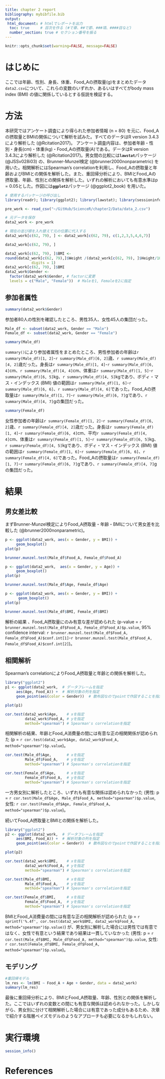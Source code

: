 ```yaml
---
title: chapter 2 report
bibliography: mybibfile.bib
output:
 html_document: # htmlでレポートを出力
  toc: true     # 目次を作る (#で章、##で節、###項、####目など)
  number_section: true # セクション番号を振る
---
```


```r
knitr::opts_chunk$set(warning=FALSE, message=FALSE)
```

# はじめに
ここでは年齢、性別、身長、体重、Food_Aの摂取量(g)をまとめたデータ`data2.csv`について、これらの変数のいずれか、あるいはすべてがbody mass index (BMI) の値に関係しているとする仮説を検証する。

# 方法
本研究ではアンケート調査により得られた参加者情報 (n = 80) を元に、Food_Aの摂取量とBMIの関係について解析を試みた。すべてのデータはR version 3.4.3により解析した (@Rcitation2017)。
アンケート調査内容は、参加者年齢・性別・身長(cm)・体重(kg)・Food_Aの摂取量(A)である。データはR version 3.4.3により解析した (@Rcitation2017)。男女間の比較には**`lawstat`**パッケージ (@JSSv028i03) の、Brunner-Munzel検定 (@brunner2000nonparametric) を用いた。相関解析にはSpearman's correlationを利用し、Food_Aの摂取量と年齢およびBMIとの関係を解析した。また、重回帰分析により、BMIとFood_Aの摂取量、年齢、性別との関係を解析した。いずれの解析においても有意水準はp = 0.05とした。作図には**`ggplot2`**パッケージ (@ggplot2_book) を用いた。

```r
# 使用するパッケージの呼び出し
library(readr); library(ggplot2); library(lawstat); library(sessioninfo)

pre_work <- read_csv("~/GitHub/ScienceR/chapter2/Data/data_2.csv")

# 元データを保存
data2_work <- pre_work 

# 現在の並び順を入れ替えて元の位置に代入する
data2_work[c(62, 79), ] <- data2_work[c(62, 79), c(1,2,3,5,4,6,7)]   

data2_work[c(62, 79), ]

data2_work[c(62, 79), ]$BMI <-
round(data2_work[c(62, 79),]$Weight /(data2_work[c(62, 79), ]$Height/100)^2,
            digits = 1)
data2_work[c(62, 79), ]$BMI
data2_work$Gender <- 
  factor(data2_work$Gender, # factorに変更
  levels = c("Male", "Female"))  # Maleを1, Femaleを2に指定
```

## 参加者属性
```r
summary(data2_work$Gender)
```

参加者80人の性別を確認したところ、男性35人、女性45人の集団だった。

```r
Male_df <- subset(data2_work, Gender == "Male")
Female_df <- subset(data2_work, Gender == "Female")
```

```r
summary(Male_df)
```

`summary()`により参加者属性をまとめたところ、男性参加者の年齢は`r summary(Male_df)[1, 2]`-`r summary(Male_df)[6, 2]`歳、`r summary(Male_df)[4, 2]`歳だった。身長は`r summary(Male_df)[1, 4]`-`r summary(Male_df)[6, 4]`cm、`r summary(Male_df)[4, 4]`cm、体重は`r summary(Male_df)[1, 5]`-`r summary(Male_df)[6, 5]`kg、`r summary(Male_df)[4, 5]`kgであり、ボディ・マス・インデックス (BMI) 値の範囲は`r summary(Male_df)[1, 6]`-`r summary(Male_df)[6, 6]`、`r summary(Male_df)[4, 6]`であった。Food_Aの摂取量は`r summary(Male_df)[1, 7]`-`r summary(Male_df)[6, 7]`gであり、`r summary(Male_df)[4, 7]`gの集団だった。

```r
summary(Female_df)
```

女性参加者の年齢は`r summary(Female_df)[1, 2]`-`r summary(Female_df)[6, 2]`歳、`r summary(Female_df)[4, 2]`歳だった。身長は`r summary(Female_df)[1, 4]`-`r summary(Female_df)[6, 4]`cm、平均`r summary(Female_df)[4, 4]`cm、体重は`r summary(Female_df)[1, 5]`-`r summary(Female_df)[6, 5]`kg、`r summary(Female_df)[4, 5]`kgであり、ボディ・マス・インデックス (BMI) 値の範囲は`r summary(Female_df)[1, 6]`-`r summary(Female_df)[6, 6]`、`r summary(Female_df)[4, 6]`であった。Food_Aの摂取量は`r summary(Female_df)[1, 7]`-`r summary(Female_df)[6, 7]`gであり、`r summary(Female_df)[4, 7]`gの集団だった。

# 結果
## 男女差比較
まずBrunner-Munzel検定によりFood_A摂取量・年齢・BMIについて男女差を比較した (@brunner2000nonparametric)。
```r
p <- ggplot(data2_work, aes(x = Gender, y = BMI)) + 
     geom_boxplot()
plot(p)
```

```r
brunner.munzel.test(Male_df$Food_A, Female_df$Food_A)
```

```r
p <- ggplot(data2_work,  aes(x = Gender, y = Age)) + 
     geom_boxplot()        
plot(p)
```

```r
brunner.munzel.test(Male_df$Age, Female_df$Age)
```

```r
p <- ggplot(data2_work, aes(x = Gender, y = BMI)) +
      geom_boxplot()
plot(p)
```

```r
brunner.munzel.test(Male_df$BMI, Female_df$BMI)
```

解析の結果 、Food_A摂取量にのみ有意な差が認められた (p-value = `r brunner.munzel.test(Male_df$Food_A, Female_df$Food_A)$p.value`, 95% confidence interval: `r brunner.munzel.test(Male_df$Food_A, Female_df$Food_A)$conf.int[1]`-`r brunner.munzel.test(Male_df$Food_A, Female_df$Food_A)$conf.int[2]`)。

## 相関解析
Spearman's correlationによりFood_A摂取量と年齢との関係を解析した。
```r
library("ggplot2")
p1 <- ggplot(data2_work,  # データフレームを指定
     aes(Age, Food_A)) +  # 解析対象の列を指定
     geom_point(aes(color = Gender))  # 散布図なのでpointで作図することを指定

plot(p1)
```

```r
cor.test(data2_work$Age,    # xを指定
         data2_work$Food_A, # yを指定
         method="spearman") # Spearman's correlationを指定
```
相関解析の結果、年齢とFood_A消費量の間には有意な正の相関関係が認められた (p = `r cor.test(data2_work$Age, data2_work$Food_A, method="spearman")$p.value`)。

```r
cor.test(Male_df$Age,       # xを指定
         Male_df$Food_A,    # yを指定
         method="spearman") # Spearman's correlationを指定
```

```r
cor.test(Female_df$Age,     # xを指定
         Female_df$Food_A,  # yを指定
         method="spearman") # Spearman's correlationを指定
```
一方男女別に解析したところ、いずれも有意な関係は認められなかった (男性: p = `r cor.test(Male_df$Age, Male_df$Food_A, method="spearman")$p.value`, 女性: `r cor.test(Female_df$Age, Female_df$Food_A, method="spearman")$p.value`)。


続いてFood_A摂取量とBMIとの関係を解析した。
```r
library("ggplot2")
p2 <- ggplot(data2_work,  # データフレームを指定
     aes(BMI, Food_A)) +  # 解析対象の列を指定
     geom_point(aes(color = Gender))  # 散布図なのでpointで作図することを指定

plot(p2)
```

```r
cor.test(data2_work$BMI,    # xを指定
         data2_work$Food_A, # yを指定
         method="spearman") # Spearman's correlationを指定
```

```r
cor.test(Male_df$BMI,       # xを指定
         Male_df$Food_A,    # yを指定
         method="spearman") # Spearman's correlationを指定
```

```r
cor.test(Female_df$BMI,     # xを指定
         Female_df$Food_A,  # yを指定
         method="spearman") # Spearman's correlationを指定
```
BMIとFood_A消費量の間には有意な正の相関解析が認められた (p = `r sprintf('%.4f', cor.test(data2_work$BMI, data2_work$Food_A, method="spearman")$p.value)`) が、男女別に解析した場合には男性では有意ではなく、女性で有意という結果であり結果は一貫していなかった (男性: p = `r cor.test(Male_df$BMI, Male_df$Food_A, method="spearman")$p.value`, 女性: `r cor.test(Female_df$BMI, Female_df$Food_A, method="spearman")$p.value`)。

## モデリング
```r
#重回帰モデル
lm_res <- lm(BMI ~ Food_A + Age + Gender, data = data2_work)
summary(lm_res)
```

最後に重回帰分析により、BMIとFood_A摂取量、年齢、性別との関係を解析した。ここではいずれの変数との間にも有意な関係は認められなかった。しかしながら、男女別に分けて相関解析した場合には有意であった成分もあるため、次章で紹介する階層ベイズモデルのようなアプローチも必要になるかもしれない。

# 実行環境
```r
session_info()
```

# References {#references .unnumbered}